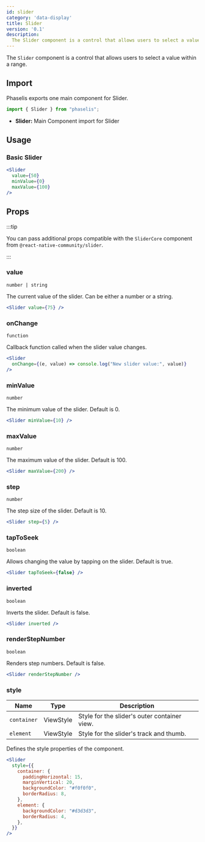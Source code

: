 ```yaml
---
id: slider
category: 'data-display'
title: Slider
version: '0.1'
description:
  The Slider component is a control that allows users to select a value within a range.
---
```


The `Slider` component is a control that allows users to select a value within a range.

## Import

Phaselis exports one main component for Slider.

```js
import { Slider } from "phaselis";
```

- **Slider:** Main Component import for Slider

## Usage

### Basic Slider

```jsx
<Slider
  value={50}
  minValue={0}
  maxValue={100}
/>
```

## Props
:::tip

You can pass additional props compatible with the `SliderCore` component from `@react-native-community/slider`.

:::

### value
`number | string`

The current value of the slider. Can be either a number or a string.

```jsx
<Slider value={75} />
```

### onChange
`function`

Callback function called when the slider value changes.

```jsx
<Slider
  onChange={(e, value) => console.log("New slider value:", value)}
/>
```

### minValue
`number`

The minimum value of the slider. Default is 0.

```jsx
<Slider minValue={10} />
```

### maxValue
`number`

The maximum value of the slider. Default is 100.

```jsx
<Slider maxValue={200} />
```

### step
`number`

The step size of the slider. Default is 10.

```jsx
<Slider step={5} />
```

### tapToSeek
`boolean`

Allows changing the value by tapping on the slider. Default is true.

```jsx
<Slider tapToSeek={false} />
```

### inverted
`boolean`

Inverts the slider. Default is false.

```jsx
<Slider inverted />
```

### renderStepNumber
`boolean`

Renders step numbers. Default is false.

```jsx
<Slider renderStepNumber />
```


### style
| Name        | Type       | Description                                  |
|-------------|------------|----------------------------------------------|
| `container` | ViewStyle  | Style for the slider's outer container view. |
| `element`   | ViewStyle  | Style for the slider's track and thumb.      |

Defines the style properties of the component.

```jsx
<Slider
  style={{
    container: {
      paddingHorizontal: 15,
      marginVertical: 20,
      backgroundColor: "#f0f0f0",
      borderRadius: 8,
    },
    element: {
      backgroundColor: "#d3d3d3",
      borderRadius: 4,
    },
  }}
/>
```

